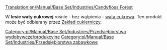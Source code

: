 [[Translation:en/Manual/Base Set/Industries/Candyfloss Forest]]

{{pl/Manual/Base Set/Industries/Przedsiębiorstwa|image=en/Manual/Base Set/Industries/CandyflossForest.png
|name=Las waty cukrowej
|climates=[[pl/Manual/Klimat]]
|accepts=Nic
|produces=[[pl/Manual/Base Set/Cargos/Wata cukrowa|Wata cukrowa]]
}}

W '''lesie waty cukrowej''' rośnie - bez wątpienia - [[pl/Manual/Base Set/Cargos/Wata cukrowa|wata cukrowa]]. Ten produkt może być odbierany przez [[pl/Manual/Base Set/Industries/Zakład cukierniczy|Zakład cukierniczy]].

{{pl/Manual/Base Set/Industries/Navbox Industries}}

[[Category:pl/Manual/Base Set/Industries/Przedsiębiorstwa wydobywcze/produkcyjne]]
[[Category:pl/Manual/Base Set/Industries/Przedsiębiorstwa zabawkowe]]